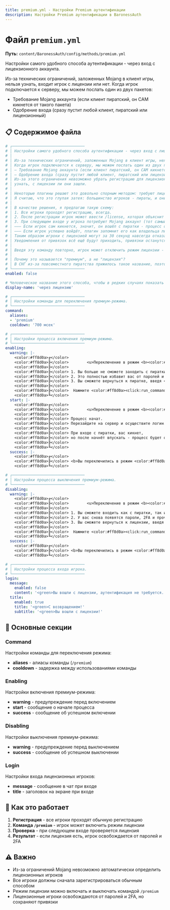 ```yaml
---
title: premium.yml - Настройки Premium аутентификации
description: Настройки Premium аутентификации в BaronessAuth
---
```


# Файл `premium.yml`

**Путь:** `content/BaronessAuth/config/methods/premium.yml`

Настройки самого удобного способа аутентификации - через вход с лицензионного аккаунта.

Из-за технических ограничений, заложенных Mojang в клиент игры, нельзя узнать, входит игрок с лицензии или нет. Когда игрок подключается к серверу, мы можем послать один из двух пакетов:
- Требование Mojang аккаунта (если клиент пиратский, он САМ кикнется от такого пакета)
- Одобрение входа (сразу пустит любой клиент, пиратский или лицензионный)

## 📋 Содержимое файла

```yml
# ┌────────────────────────────────
# │ Настройки самого удобного способа аутентификации - через вход с лицензионного аккаунта.
# │ 
# │ Из-за технических ограничений, заложенных Mojang в клиент игры, нельзя узнать, входит игрок с лицензии или нет.
# │ Когда игрок подключается к серверу, мы можем послать один из двух пакетов:
# │ — Требование Mojang аккаунта (если клиент пиратский, он САМ кикнется от такого пакета)
# │ — Одобрение входа (сразу пустит любой клиент, пиратский или лицензионный)
# │ Из-за этого ограничения невозможно убрать регистрацию для лицензионных игроков, потому что мы никак не можем
# │ узнать, с лицензии ли они зашли.
# │ 
# │ Некоторые плагины решают это довольно спорным методом: требуют лицензию для всех лицензионных ников.
# │ Я считаю, что это глупая затея: большинство игроков - пираты, и они часто используют лицензионные ники (для скина или просто случайно).
# │ 
# │ В качестве решения, я предлагаю такую схему:
# │ 1. Все игроки проходят регистрацию, всегда.
# │ 2. После регистрации игрок может ввести /license, которая объяснит ему, что делать.
# │ 3. При следующем входе у игрока потребуют Mojang аккаунт (тот самый кикающий пакет):
# │ ——— Если игрок сам кикнется, значит, он вошёл с пиратки - процесс отменён, он вновь пират.
# │ ——— Если игрок успешно войдёт, плагин запомнит его как владельца лицензии, и будет всегда приветствовать тем пакетом.
# │ Таким образом игроки с лицензией могут за 30 секунд навсегда отказаться от пароля и 2FA.
# │ Уведомления от привязок всё ещё будут приходить, привязки останутся для контроля аккаунта, просто без 2FA.
# │ 
# │ Введя эту команду повторно, игрок может отключить режим лицензии - следующий вход уже будет, как у всех пиратов.
# │ 
# │ Почему это называется "премиум", а не "лицензия"?
# │ В СНГ из-за повсеместного пиратства прижилось такое название, поэтому я использую его для упрощения понимания.
# └────────────────────────────────
enabled: false

# Человеческое название этого способа, чтобы в редких случаях показать игрокам.
display-name: 'через лицензию'

# ┌────────────────────────────────
# │ Настройки команды для переключения премиум-режима.
# └────────────────────────────────
command:
  aliases:
  - 'premium'
  cooldown: '700 мсек'

# ┌────────────────────────────────
# │ Настройки процесса включения премиум-режима.
# └────────────────────────────────
enabling:
  warning: |-
    <color:#ff8d0a>╔</color>
    <color:#ff8d0a>╠</color>        <u>Переключение в режим <b><color:#ff8d0a>ЛИЦЕНЗИИ</color></b></u>
    <color:#ff8d0a>╠</color>
    <color:#ff8d0a>╠</color> 1. Вы больше не сможете заходить с пиратки
    <color:#ff8d0a>╠</color> 2. Это полностью избавит вас от паролей и 2FA
    <color:#ff8d0a>╠</color> 3. Вы сможете вернуться к пиратке, введя <u><color:#ff8d0a>/premium</color></u>
    <color:#ff8d0a>╠</color>
    <color:#ff8d0a>╠</color>  Нажмите <color:#ff8d0a><click:run_command:'%callback%'>СЮДА</click></color>, чтобы продолжить.
    <color:#ff8d0a>╚</color>
  start: |-
    <color:#ff8d0a>╔</color>
    <color:#ff8d0a>╠</color>        <u>Переключение в режим <b><color:#ff8d0a>ЛИЦЕНЗИИ</color></b></u>
    <color:#ff8d0a>╠</color>
    <color:#ff8d0a>╠</color> Процесс начат.
    <color:#ff8d0a>╠</color> Перезайдите на сервер и осуществите логин.
    <color:#ff8d0a>╠</color>
    <color:#ff8d0a>╠</color> При входе с пиратки, вас кикнет,
    <color:#ff8d0a>╠</color> но после начнёт впускать - процесс будет отменён.
    <color:#ff8d0a>╠</color>
    <color:#ff8d0a>╚</color>
  success: |-
    <color:#ff8d0a>╔</color>
    <color:#ff8d0a>╠</color> <b>Вы переключились в режим <color:#ff8d0a>ЛИЦЕНЗИИ</color>!
    <color:#ff8d0a>╚</color>

# ┌────────────────────────────────
# │ Настройки процесса выключения премиум-режима.
# └────────────────────────────────
disabling:
  warning: |-
    <color:#ff8d0a>╔</color>
    <color:#ff8d0a>╠</color>        <u>Переключение в режим <b><color:#ff8d0a>ПИРАТА</color></b></u>
    <color:#ff8d0a>╠</color>
    <color:#ff8d0a>╠</color> 1. Вы сможете входить как с пиратки, так и с лицензии
    <color:#ff8d0a>╠</color> 2. У вас снова появятся пароли, 2FA и прочие проверки
    <color:#ff8d0a>╠</color> 3. Вы сможете вернуться к лицензии, введя <u><color:#ff8d0a>/premium</color></u>
    <color:#ff8d0a>╠</color>
    <color:#ff8d0a>╠</color>  Нажмите <color:#ff8d0a><click:run_command:'%callback%'>СЮДА</click></color>, чтобы продолжить.
    <color:#ff8d0a>╚</color>
  success: |-
    <color:#ff8d0a>╔</color>
    <color:#ff8d0a>╠</color> <b>Вы переключились в режим <color:#ff8d0a>ПИРАТА</color>!
    <color:#ff8d0a>╚</color>

# ┌────────────────────────────────
# │ Настройки процесса входа игрока.
# └────────────────────────────────
login:
  message:
    enabled: false
    content: '<green>Вы вошли с лицензии, аутентификация не требуется.'
  title:
    enabled: true
    title: '<green>С возвращением!'
    subtitle: '<green>Вы вошли с лицензии!'
```

## 🔧 Основные секции

### Command
Настройки команды для переключения режима:
- **aliases** - алиасы команды (`/premium`)
- **cooldown** - задержка между использованиями команды

### Enabling
Настройки включения премиум-режима:
- **warning** - предупреждение перед включением
- **start** - сообщение о начале процесса
- **success** - сообщение об успешном включении

### Disabling
Настройки выключения премиум-режима:
- **warning** - предупреждение перед выключением
- **success** - сообщение об успешном выключении

### Login
Настройки входа лицензионных игроков:
- **message** - сообщение в чат при входе
- **title** - заголовок на экране при входе

## 🔐 Как это работает

1. **Регистрация** - все игроки проходят обычную регистрацию
2. **Команда `/premium`** - игрок может включить режим лицензии
3. **Проверка** - при следующем входе проверяется лицензия
4. **Результат** - если лицензия есть, игрок освобождается от паролей и 2FA

## ⚠️ Важно

- Из-за ограничений Mojang невозможно автоматически определить лицензионных игроков
- Все игроки должны сначала зарегистрироваться обычным способом
- Режим лицензии можно включать и выключать командой `/premium`
- Лицензионные игроки освобождаются от паролей и 2FA, но сохраняют привязки 